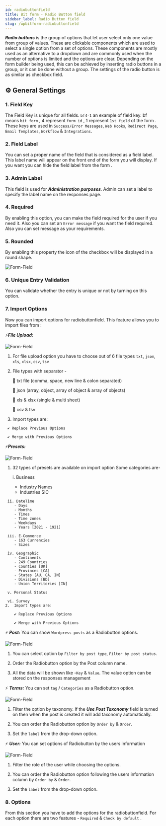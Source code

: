 ```yaml
---
id: radiobuttonfield
title: Bit form - Radio Button field
sidebar_label: Radio Button field
slug: /wpbitform-radiobuttonfield
---
```



***Radio buttons*** is the group of options that let user select only one value from group of values. These are clickable components which are used to select a single option from a set of options. These components are mostly used as an alternative to a dropdown and are commonly used when the number of options is limited and the options are clear. Depending on the form builder being used, this can be achieved by inserting radio buttons in a group, or it can be done without a group. The settings of the radio button is as similar as checkbox field.

## ⚙ General Settings 

### 1. Field Key
The Field Key is unique for all fields. `bf4-1` an example of field key. bf means `bit form` , 4 represent `form id` , 1 represent `1st field` of the form . These keys are used in `Success/Error Messages`, `Web Hooks`, `Redirect Page`, `Email Templates`, `Workflow` & `Integrations`.
### 2. Field Label
 You can set a proper name of the field that is considered as a field label. This label name will appear on the front end of the form you will display. If you want you can hide the field label from the form .
### 3. Admin Label
 This field is used for **_Administration purposes_**. Admin can set a label to specify the label name on the responses page.
### 4. Required
 By enabling this option, you can make the field required for the user if you need it. Also you can set an `Error message` if you want the field required. Also you can set message as your requirements.
### 5. Rounded
 By enabling this property the icon of the checkbox will be displayed in a round shape.
   <br />



 <Image src="Field-Types/Radiobutton-Bit-Form" alt="Form-Field" w="1900" h="300" />

### 6. Unique Entry Validation
You can validate whether the entry is unique or not by turning on this option.

### 7. Import Options
 Now you can import options for radiobuttonfield. This feature allows you to import files from :

   

   ⚡**_File Upload:_**

   <Image
     src="Field-Types/Radiobutton-Bit-Form2"
     alt="Form-Field"
     w="1900"
     h="300"
   />

   1. For file upload option you have to choose out of 6 file types `txt`, `json`,
      `xls`, `xlsx`, `csv`, `tsv`
   2. File types with separator -

      🔰 txt file (comma, space, new line & colon separated)

      🔰 json (array, object, array of object & array of objects)

      🔰 xls & xlsx (single & multi sheet)

      🔰 csv & tsv

   3. Import types are:

     ✔ Replace Previous Options

     ✔ Merge with Previous Options

     
⚡**_Presets:_**

 <Image
     src="Field-Types/Radiobutton-Bit-Form3"
     alt="Form-Field"
     w="1900"
     h="300"
   />

   1. 32 types of presets are available on import option
        Some categories are-
        
        i. Business 
        - Industry Names
        - Industries SIC

     ii. DateTime 
        - Days
        - Months
        - Times
        - Time zones
        - Weekdays
        - Years [2021 - 1921]

     iii. E-Commerce 
        - 163 Currencies
        - Sizes

     iv. Geographic 
        - Continents
        - 249 Countries
        - Counties [UK]
        - Provinces [CA]
        - States [AU, CA, IN]
        - Divisions [BD]
        - Union Territories [IN]
        
     v. Personal Status

     vi. Survey
    2.  Import types are: 

        ✔ Replace Previous Options

        ✔ Merge with Previous Options
        

⚡ ***Post:***     You can show `Wordpress posts` as a Radiobutton options.

 <Image
     src="Field-Types/Radiobutton-Bit-Form4"
     alt="Form-Field"
     w="1900"
     h="400"
   />
   <br/>


1. You can select option by  `Filter by post type`, `Filter by post status`.

2. Order the Radiobutton option by the Post column name.

3. All the data will be shown like -`Key` & `Value`. The value option can be stored on the responses management 


⚡ ***Terms:***
You can set `tag` / `Categories` as a Radiobutton option.

<Image
     src="Field-Types/Radiobutton-Bit-Form5"
     alt="Form-Field"
     w="1900"
     h="300"
   />
   <br/>

   1. Filter the option by taxonomy. If the ***Use Post Taxonomy*** field is turned on then when the post is created it will add taxonomy automatically.

   2. You can order the Radiobutton option by `Order by` &  `Order`.

   3. Set the `label` from the drop-down option. 

⚡ ***User:***
    You can set options of Radiobutton by the users information

 <Image
     src="Field-Types/Radiobutton-Bit-Form6"
     alt="Form-Field"
     w="1900"
     h="300"
   />
   <br/>

   1. Filter the role of the user while choosing the options.

   2. You can order the Radiobutton option following the users information column by `Order by` &  `Order`.

   3. Set the `label` from the drop-down option.



### 8.  Options 
From this section you have to add the options for the radiobuttonfield. For each option there are two features - `Required` & `Check by default` .

